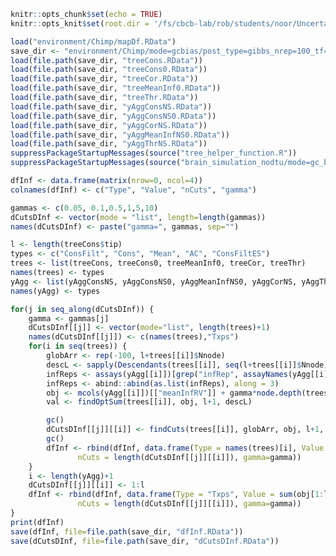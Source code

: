 ```r
knitr::opts_chunk$set(echo = TRUE)
knitr::opts_knit$set(root.dir = '/fs/cbcb-lab/rob/students/noor/Uncertainity/treeTerminusScripts')
```

```r
load("environment/Chimp/mapDf.RData")
save_dir <- "environment/Chimp/mode=gcbias/post_type=gibbs_nrep=100_tf=100/tree_analysis"
load(file.path(save_dir, "treeCons.RData"))
load(file.path(save_dir, "treeCons0.RData"))
load(file.path(save_dir, "treeCor.RData"))
load(file.path(save_dir, "treeMeanInf0.RData"))
load(file.path(save_dir, "treeThr.RData"))
load(file.path(save_dir, "yAggConsNS.RData"))
load(file.path(save_dir, "yAggConsNS0.RData"))
load(file.path(save_dir, "yAggCorNS.RData"))
load(file.path(save_dir, "yAggMeanInfNS0.RData"))
load(file.path(save_dir, "yAggThrNS.RData"))
suppressPackageStartupMessages(source("tree_helper_function.R"))
suppressPackageStartupMessages(source("brain_simulation_nodtu/mode=gc_bias/post_type=gibbs_nrep=100_tf=100/tree_analysis/tree_filter.R"))

```

```r
dfInf <- data.frame(matrix(nrow=0, ncol=4))
colnames(dfInf) <- c("Type", "Value", "nCuts", "gamma")

gammas <- c(0.05, 0.1,0.5,1,5,10)
dCutsDInf <- vector(mode = "list", length=length(gammas))
names(dCutsDInf) <- paste("gamma=", gammas, sep="")

l <- length(treeCons$tip)
types <- c("ConsFilt", "Cons", "Mean", "AC", "ConsFiltES")
trees <- list(treeCons, treeCons0, treeMeanInf0, treeCor, treeThr)
names(trees) <- types
yAgg <- list(yAggConsNS, yAggConsNS0, yAggMeanInfNS0, yAggCorNS, yAggThrNS)
names(yAgg) <- types

for(j in seq_along(dCutsDInf)) {
    gamma <- gammas[j]
    dCutsDInf[[j]] <- vector(mode="list", length(trees)+1)
    names(dCutsDInf[[j]]) <- c(names(trees),"Txps")
    for(i in seq(trees)) {
        globArr <- rep(-100, l+trees[[i]]$Nnode)
        descL <- sapply(Descendants(trees[[i]], seq(l+trees[[i]]$Nnode)), length)
        infReps <- assays(yAgg[[i]])[grep("infRep", assayNames(yAgg[[i]]))]
        infReps <- abind::abind(as.list(infReps), along = 3)
        obj <- mcols(yAgg[[i]])[["meanInfRV"]] + gamma*node.depth(trees[[i]],2)
        val <- findOptSum(trees[[i]], obj, l+1, descL)

        gc()
        dCutsDInf[[j]][[i]] <- findCuts(trees[[i]], globArr, obj, l+1, descL)
        gc()
        dfInf <- rbind(dfInf, data.frame(Type = names(trees)[i], Value = val,
               nCuts = length(dCutsDInf[[j]][[i]]), gamma=gamma))
    }
    i <- length(yAgg)+1
    dCutsDInf[[j]][[i]] <- 1:l
    dfInf <- rbind(dfInf, data.frame(Type = "Txps", Value = sum(obj[1:l]),
               nCuts = length(dCutsDInf[[j]][[i]]), gamma=gamma))
}
print(dfInf)
save(dfInf, file=file.path(save_dir, "dfInf.RData"))
save(dCutsDInf, file=file.path(save_dir, "dCutsDInf.RData"))
```
